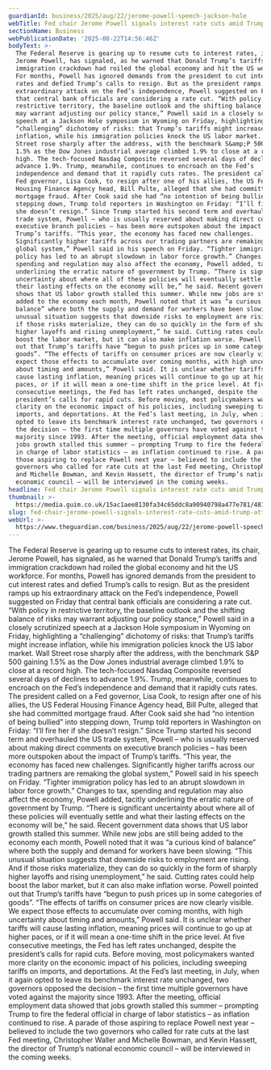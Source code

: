 ```yaml
---
guardianId: business/2025/aug/22/jerome-powell-speech-jackson-hole
webTitle: Fed chair Jerome Powell signals interest rate cuts amid Trump attacks
sectionName: Business
webPublicationDate: '2025-08-22T14:56:46Z'
bodyText: >-
  The Federal Reserve is gearing up to resume cuts to interest rates, its chair,
  Jerome Powell, has signaled, as he warned that Donald Trump’s tariffs and
  immigration crackdown had roiled the global economy and hit the US workforce.
  For months, Powell has ignored demands from the president to cut interest
  rates and defied Trump’s calls to resign. But as the president ramps up his
  extraordinary attack on the Fed’s independence, Powell suggested on Friday
  that central bank officials are considering a rate cut. “With policy in
  restrictive territory, the baseline outlook and the shifting balance of risks
  may warrant adjusting our policy stance,” Powell said in a closely scrutinized
  speech at a Jackson Hole symposium in Wyoming on Friday, highlighting a
  “challenging” dichotomy of risks: that Trump’s tariffs might increase
  inflation, while his immigration policies knock the US labor market. Wall
  Street rose sharply after the address, with the benchmark S&amp;P 500 gaining
  1.5% as the Dow Jones industrial average climbed 1.9% to close at a record
  high. The tech-focused Nasdaq Composite reversed several days of declines to
  advance 1.9%. Trump, meanwhile, continues to encroach on the Fed’s
  independence and demand that it rapidly cuts rates. The president called on a
  Fed governor, Lisa Cook, to resign after one of his allies, the US Federal
  Housing Finance Agency head, Bill Pulte, alleged that she had committed
  mortgage fraud. After Cook said she had “no intention of being bullied” into
  stepping down, Trump told reporters in Washington on Friday: “I’ll fire her if
  she doesn’t resign.” Since Trump started his second term and overhauled the US
  trade system, Powell – who is usually reserved about making direct comments on
  executive branch policies – has been more outspoken about the impact of
  Trump’s tariffs. “This year, the economy has faced new challenges.
  Significantly higher tariffs across our trading partners are remaking the
  global system,” Powell said in his speech on Friday. “Tighter immigration
  policy has led to an abrupt slowdown in labor force growth.” Changes to tax,
  spending and regulation may also affect the economy, Powell added, tacitly
  underlining the erratic nature of government by Trump. “There is significant
  uncertainty about where all of these policies will eventually settle and what
  their lasting effects on the economy will be,” he said. Recent government data
  shows that US labor growth stalled this summer. While new jobs are still being
  added to the economy each month, Powell noted that it was “a curious kind of
  balance” where both the supply and demand for workers have been slowing. “This
  unusual situation suggests that downside risks to employment are rising. And
  if those risks materialize, they can do so quickly in the form of sharply
  higher layoffs and rising unemployment,” he said. Cutting rates could help
  boost the labor market, but it can also make inflation worse. Powell pointed
  out that Trump’s tariffs have “begun to push prices up in some categories of
  goods”. “The effects of tariffs on consumer prices are now clearly visible. We
  expect those effects to accumulate over coming months, with high uncertainty
  about timing and amounts,” Powell said. It is unclear whether tariffs will
  cause lasting inflation, meaning prices will continue to go up at higher
  paces, or if it will mean a one-time shift in the price level. At five
  consecutive meetings, the Fed has left rates unchanged, despite the
  president’s calls for rapid cuts. Before moving, most policymakers wanted more
  clarity on the economic impact of his policies, including sweeping tariffs on
  imports, and deportations. At the Fed’s last meeting, in July, when it again
  opted to leave its benchmark interest rate unchanged, two governors opposed
  the decision – the first time multiple governors have voted against the
  majority since 1993. After the meeting, official employment data showed that
  jobs growth stalled this summer – prompting Trump to fire the federal official
  in charge of labor statistics – as inflation continued to rise. A parade of
  those aspiring to replace Powell next year – believed to include the two
  governors who called for rate cuts at the last Fed meeting, Christopher Waller
  and Michelle Bowman, and Kevin Hassett, the director of Trump’s national
  economic council – will be interviewed in the coming weeks.
headline: Fed chair Jerome Powell signals interest rate cuts amid Trump attacks
thumbnail: >-
  https://media.guim.co.uk/15ac1aee8130fa34c65ddc8a90940798a477e781/481_0_4808_3847/500.jpg
slug: fed-chair-jerome-powell-signals-interest-rate-cuts-amid-trump-attacks
webUrl: >-
  https://www.theguardian.com/business/2025/aug/22/jerome-powell-speech-jackson-hole
---
```

The Federal Reserve is gearing up to resume cuts to interest rates, its chair, Jerome Powell, has signaled, as he warned that Donald Trump’s tariffs and immigration crackdown had roiled the global economy and hit the US workforce. For months, Powell has ignored demands from the president to cut interest rates and defied Trump’s calls to resign. But as the president ramps up his extraordinary attack on the Fed’s independence, Powell suggested on Friday that central bank officials are considering a rate cut. “With policy in restrictive territory, the baseline outlook and the shifting balance of risks may warrant adjusting our policy stance,” Powell said in a closely scrutinized speech at a Jackson Hole symposium in Wyoming on Friday, highlighting a “challenging” dichotomy of risks: that Trump’s tariffs might increase inflation, while his immigration policies knock the US labor market. Wall Street rose sharply after the address, with the benchmark S&amp;P 500 gaining 1.5% as the Dow Jones industrial average climbed 1.9% to close at a record high. The tech-focused Nasdaq Composite reversed several days of declines to advance 1.9%. Trump, meanwhile, continues to encroach on the Fed’s independence and demand that it rapidly cuts rates. The president called on a Fed governor, Lisa Cook, to resign after one of his allies, the US Federal Housing Finance Agency head, Bill Pulte, alleged that she had committed mortgage fraud. After Cook said she had “no intention of being bullied” into stepping down, Trump told reporters in Washington on Friday: “I’ll fire her if she doesn’t resign.” Since Trump started his second term and overhauled the US trade system, Powell – who is usually reserved about making direct comments on executive branch policies – has been more outspoken about the impact of Trump’s tariffs. “This year, the economy has faced new challenges. Significantly higher tariffs across our trading partners are remaking the global system,” Powell said in his speech on Friday. “Tighter immigration policy has led to an abrupt slowdown in labor force growth.” Changes to tax, spending and regulation may also affect the economy, Powell added, tacitly underlining the erratic nature of government by Trump. “There is significant uncertainty about where all of these policies will eventually settle and what their lasting effects on the economy will be,” he said. Recent government data shows that US labor growth stalled this summer. While new jobs are still being added to the economy each month, Powell noted that it was “a curious kind of balance” where both the supply and demand for workers have been slowing. “This unusual situation suggests that downside risks to employment are rising. And if those risks materialize, they can do so quickly in the form of sharply higher layoffs and rising unemployment,” he said. Cutting rates could help boost the labor market, but it can also make inflation worse. Powell pointed out that Trump’s tariffs have “begun to push prices up in some categories of goods”. “The effects of tariffs on consumer prices are now clearly visible. We expect those effects to accumulate over coming months, with high uncertainty about timing and amounts,” Powell said. It is unclear whether tariffs will cause lasting inflation, meaning prices will continue to go up at higher paces, or if it will mean a one-time shift in the price level. At five consecutive meetings, the Fed has left rates unchanged, despite the president’s calls for rapid cuts. Before moving, most policymakers wanted more clarity on the economic impact of his policies, including sweeping tariffs on imports, and deportations. At the Fed’s last meeting, in July, when it again opted to leave its benchmark interest rate unchanged, two governors opposed the decision – the first time multiple governors have voted against the majority since 1993. After the meeting, official employment data showed that jobs growth stalled this summer – prompting Trump to fire the federal official in charge of labor statistics – as inflation continued to rise. A parade of those aspiring to replace Powell next year – believed to include the two governors who called for rate cuts at the last Fed meeting, Christopher Waller and Michelle Bowman, and Kevin Hassett, the director of Trump’s national economic council – will be interviewed in the coming weeks.
